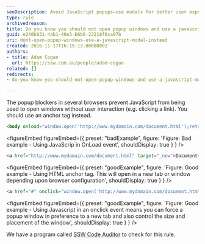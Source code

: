 ```yaml
---
seoDescription: Avoid JavaScript popups—use modals for better user experience and compliance.
type: rule
archivedreason:
title: Do you know you should not open popup windows and use a javascript modal instead?
guid: e240b831-4ab1-49e3-b6b6-22218f6ca97b
uri: dont-open-popup-windows-use-a-javascript-modal-instead
created: 2016-11-17T16:15:13.0000000Z
authors:
- title: Adam Cogan
  url: https://ssw.com.au/people/adam-cogan
related: []
redirects:
- do-you-know-you-should-not-open-popup-windows-and-use-a-javascript-modal-instead

---
```


The popup blockers in several browsers prevent JavaScript from being used to open windows without user interaction (e.g. clicking a link). You should use an anchor tag instead.
```html
<body onload="window.open('http://www.mydomain.com/document.html');return true;">
```

<figureEmbed figureEmbed={{
  preset: "badExample",
  figure: 'Figure: Bad example - Using JavaScrip in OnLoad event',
  shouldDisplay: true
} } />


```html
<a href="http://www.mydomain.com/document.html" target="_new">Document</a>
```

<figureEmbed figureEmbed={{
  preset: "goodExample",
  figure: 'Figure: Good example - Using HTML anchor tag. This will open in a new tab or window depending upon browser configuration',
  shouldDisplay: true
} } />


```html
<a href="#" onclick="window.open('http://www.mydomain.com/document.html');return false;">Document</a>
```

<figureEmbed figureEmbed={{
  preset: "goodExample",
  figure: 'Figure: Good example - Using Javascript in an onclick event means you can force a popup window in preference to a new tab and also control the size and placement of the window',
  shouldDisplay: true
} } />


We have a program called [SSW Code Auditor](https&#58;//www.ssw.com.au/ssw/CodeAuditor/) to check for this rule.
